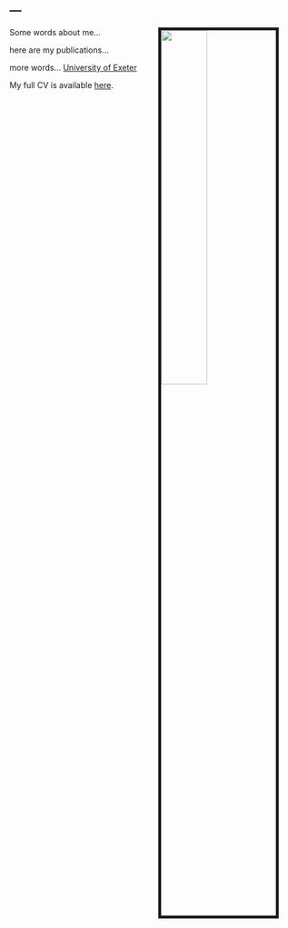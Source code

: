---
---

<link rel="stylesheet" href="styles.css" type="text/css">

<img src="images/territories_v3.jpg" style="width:40%; border:5px solid; margin-right: 30px" align="right">

Some words about me... 

here are my publications...

more words...  [University of Exeter](https://lifesciences.exeter.ac.uk/) 


My full CV is available [here](files/Hugh_Graham_CV.pdf).